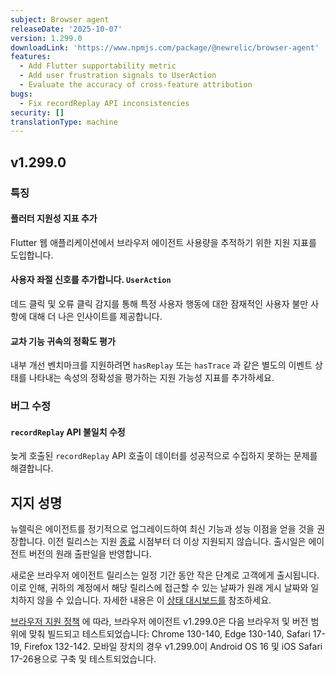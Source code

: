 ```yaml
---
subject: Browser agent
releaseDate: '2025-10-07'
version: 1.299.0
downloadLink: 'https://www.npmjs.com/package/@newrelic/browser-agent'
features:
  - Add Flutter supportability metric
  - Add user frustration signals to UserAction
  - Evaluate the accuracy of cross-feature attribution
bugs:
  - Fix recordReplay API inconsistencies
security: []
translationType: machine
---
```


## v1.299.0

### 특징

#### 플러터 지원성 지표 추가

Flutter 웹 애플리케이션에서 브라우저 에이전트 사용량을 추적하기 위한 지원 지표를 도입합니다.

#### 사용자 좌절 신호를 추가합니다. `UserAction`

데드 클릭 및 오류 클릭 감지를 통해 특정 사용자 행동에 대한 잠재적인 사용자 불만 사항에 대해 더 나은 인사이트를 제공합니다.

#### 교차 기능 귀속의 정확도 평가

내부 개선 벤치마크를 지원하려면 `hasReplay` 또는 `hasTrace` 과 같은 별도의 이벤트 상태를 나타내는 속성의 정확성을 평가하는 지원 가능성 지표를 추가하세요.

### 버그 수정

#### `recordReplay` API 불일치 수정

늦게 호출된 `recordReplay` API 호출이 데이터를 성공적으로 수집하지 못하는 문제를 해결합니다.

## 지지 성명

뉴렐릭은 에이전트를 정기적으로 업그레이드하여 최신 기능과 성능 이점을 얻을 것을 권장합니다. 이전 릴리스는 지원 [종료](/docs/browser/browser-monitoring/getting-started/browser-agent-eol-policy/) 시점부터 더 이상 지원되지 않습니다. 출시일은 에이전트 버전의 원래 출판일을 반영합니다.

새로운 브라우저 에이전트 릴리스는 일정 기간 동안 작은 단계로 고객에게 출시됩니다. 이로 인해, 귀하의 계정에서 해당 릴리스에 접근할 수 있는 날짜가 원래 게시 날짜와 일치하지 않을 수 있습니다. 자세한 내용은 이 [상태 대시보드를](https://newrelic.github.io/newrelic-browser-agent-release/) 참조하세요.

[브라우저 지원 정책](https://docs.newrelic.com/docs/browser/new-relic-browser/getting-started/compatibility-requirements-browser-monitoring/#browser-types) 에 따라, 브라우저 에이전트 v1.299.0은 다음 브라우저 및 버전 범위에 맞춰 빌드되고 테스트되었습니다: Chrome 130-140, Edge 130-140, Safari 17-19, Firefox 132-142. 모바일 장치의 경우 v1.299.0이 Android OS 16 및 iOS Safari 17-26용으로 구축 및 테스트되었습니다.